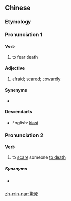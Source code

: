 {{also|惊死}}
==Chinese==
{{zh-forms|s=惊死|lit=to fear death}}

===Etymology===
{{zh-compound|驚|死|to fear; to scare|death}}

===Pronunciation 1===
{{zh-pron
|c=geng1 sei2
|mn=kiaⁿ-sí
|cat=v,a
}}

====Verb====
{{zh-verb}}

# {{lb|zh|Min Nan|Cantonese}} to fear death

====Adjective====
{{zh-adj}}

# {{lb|zh|Min Nan|Cantonese}} [[afraid]]; [[scared]]; [[cowardly]]
#: {{zh-x|你 做咩 咁 驚死？|Why are you so '''scared'''?|C}}

====Synonyms====
* {{zh-l|怕死}}

====Descendants====
* English: [[kiasi]]

===Pronunciation 2===
{{zh-pron
|mn=kiaⁿ--sí
|cat=v
}}

====Verb====
{{zh-verb}}

# {{lb|zh|Min Nan}} to [[scare]] someone [[to death]]
#: {{zh-x|我 真是 予 你 驚死。|You really '''scared''' me '''to death'''.|tr=Góa chin-sī hō͘ lí kiaⁿ--sí.|MN}}

=====Synonyms=====
* {{qualifier|Mandarin|Cantonese}} {{zh-l|嚇死}}

[[zh-min-nan:驚死]]